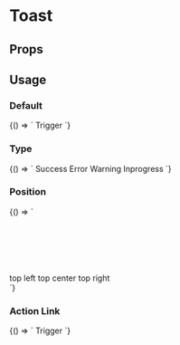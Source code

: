 
# Toast

<Meta
  title='Toast'
  component='fw-toast'
/>

## Props 

<Props of="fw-toast"/>

## Usage

### Default
<Preview>
  <Story name='Default'>
    {() => `
    <fw-toast id="default_toast" type="success" content="Successfullly triggered" sticky="true"></fw-toast>
    <fw-button onClick="document.querySelector('#default_toast').trigger({})">Trigger</fw-button>
    `}
  </Story>
</Preview>

### Type
<Preview>
  <Story name='Type'>
    {() => `
    <fw-toast id="type_toast" sticky=true></fw-toast>
    <fw-button onClick="document.querySelector('#type_toast').trigger({type:'success', content: 'Successfullly triggered'})">Success</fw-button>
    <fw-button onClick="document.querySelector('#type_toast').trigger({type:'error', content:'something went wrong!'})">Error</fw-button>
    <fw-button onClick="document.querySelector('#type_toast').trigger({type:'warning', content:'This is a warning!'})">Warning</fw-button>
    <fw-button onClick="document.querySelector('#type_toast').trigger({type:'inprogress', content:'Request is in progress'})">Inprogress</fw-button>
    `}
  </Story>
</Preview>

### Position
<Preview>
  <Story name='position'>
    {() => `
    <div style="margin-top: 100px">
      <fw-button onClick="document.querySelector('#topleft').trigger({position: 'top-left'})">top left</fw-button>
      <fw-toast id="topleft" type="success" position="top-left" content="Successfullly triggered"></fw-toast>
      <fw-button onClick="document.querySelector('#topcenter').trigger({position: 'top-center'})">top center</fw-button>
      <fw-toast id="topcenter" type="success" position="top-center" content="Successfullly triggered"></fw-toast>
      <fw-button onClick="document.querySelector('#topright').trigger({position: 'top-right'})">top right</fw-button>
      <fw-toast id="topright" type="success" position="top-right" content="Successfullly triggered"></fw-toast>
    </div>
    `}
  </Story>
</Preview>

### Action Link
<Preview>
  <Story name='Action Link'>
    {() => `
    <fw-button onClick="document.querySelector('#actionlink_toast').trigger({})">Trigger</fw-button>
    <fw-toast id="actionlink_toast" action-link-text="Undo" type="success" content="Record successfullly deleted" sticky="true"></fw-toast>`}
  </Story>
</Preview>